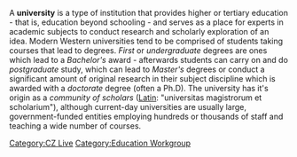 A '''university''' is a type of institution that provides higher or tertiary education - that is, education beyond schooling - and serves as a place for experts in academic subjects to conduct research and scholarly exploration of an idea. Modern Western universities tend to be comprised of students taking courses that lead to degrees. ''First'' or ''undergraduate'' degrees are ones which lead to a ''Bachelor's'' award - afterwards students can carry on and do ''postgraduate'' study, which can lead to ''Master's'' degrees or conduct a significant amount of original research in their subject discipline which is awarded with a ''doctorate'' degree (often a Ph.D). The university has it's origin as a ''community of scholars'' ([[Latin]]: "universitas magistrorum et scholarium"), although current-day universities are usually large, government-funded entities employing hundreds or thousands of staff and teaching a wide number of courses.

[[Category:CZ Live]]
[[Category:Education Workgroup]]